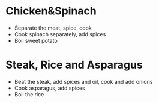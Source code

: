 # Chicken&Spinach
* Separate the meat, spice, cook
* Cook spinach separately, add spices
* Boil sweet potato

# Steak, Rice and Asparagus
* Beat the steak, add spices and oil, cook and add onions
* Cook asparagus, add spices
* Boil the rice

